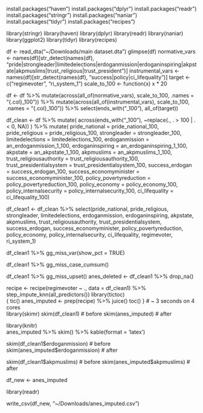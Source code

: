 install.packages("haven")
install.packages("dplyr")
install.packages("readr")
install.packages("stringr")
install.packages("naniar")
install.packages("tidyr")
install.packages("recipes")

library(stringr)
library(haven)
library(dplyr)
library(readr)
library(naniar)
library(ggplot2)
library(tidyr)
library(recipes)

df <- read_dta("~/Downloads/main dataset.dta")
glimpse(df)
normative_vars <- names(df)[str_detect(names(df), "pride|strongleader|limitedelections|erdoganmission|erdoganinspiring|akpstate|akpmuslims|trust_religious|trust_president")]
instrumental_vars <- names(df)[str_detect(names(df), "success|policy|ci_lifequality")]
target <- c("regimevoter", "ri_system_1")
scale_to_100 <- function(x) x * 20

df <- df %>%
  mutate(across(all_of(normative_vars), scale_to_100, .names = "{.col}_100")) %>%
  mutate(across(all_of(instrumental_vars), scale_to_100, .names = "{.col}_100")) %>%
  select(ends_with("_100"), all_of(target))

df_clean <- df %>%
  mutate(
    across(ends_with("_100"),
           ~replace(., . > 100 | . < 0, NA))
  ) %>%
  mutate(
    pride_national = pride_national_100,
    pride_religious = pride_religious_100,
    strongleader = strongleader_100,
    limitedelections = limitedelections_100,
    erdoganmission = an_erdoganmission_1_100,
    erdoganinspiring = an_erdoganinspiring_1_100,
    akpstate = an_akpstate_1_100,
    akpmuslims = an_akpmuslims_1_100,
    trust_religiousauthority = trust_religiousauthority_100,
    trust_presidentialsystem = trust_presidentialsystem_100,
    success_erdogan = success_erdogan_100,
    success_economyminister = success_economyminister_100,
    policy_povertyreduction = policy_povertyreduction_100,
    policy_economy = policy_economy_100,
    policy_internalsecurity = policy_internalsecurity_100,
    ci_lifequality = ci_lifequality_100)

df_clean1 <- df_clean %>%
  select(pride_national, pride_religious, strongleader, limitedelections,
    erdoganmission, erdoganinspiring, akpstate, akpmuslims,
    trust_religiousauthority, trust_presidentialsystem,
    success_erdogan, success_economyminister,
    policy_povertyreduction, policy_economy, policy_internalsecurity,
    ci_lifequality,
    regimevoter, ri_system_1)


df_clean1 %>% 
  gg_miss_var(show_pct = TRUE)

df_clean1 %>% 
  gg_miss_case_cumsum()

df_clean1 %>% 
  gg_miss_upset()
anes_deleted <- df_clean1 %>% 
  drop_na()

recipe <- recipe(regimevoter ~ ., data = df_clean1) %>%
  step_impute_knn(all_predictors())
library(tictoc)  
{ 
  tic()
  anes_imputed <- prep(recipe) %>% 
    juice()
  toc()
  } # ~ 3 seconds on 4 cores  
library(skimr)
skim(df_clean1) # before
skim(anes_imputed) # after
 
 
library(knitr)  
anes_imputed %>% 
  skim() %>% 
  kable(format = 'latex')   

skim(df_clean1$erdoganmission) # before
skim(anes_imputed$erdoganmission) # after


skim(df_clean1$akpmuslims) # before
skim(anes_imputed$akpmuslims) # after
  
df_new <- anes_imputed

library(readr)

write_csv(df_new, "~/Downloads/anes_imputed.csv")



